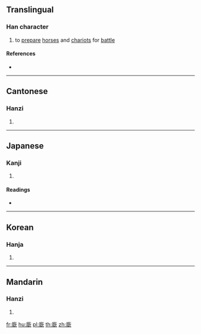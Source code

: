 {{character info/new}}
==Translingual==

===Han character===
{{Han char|rn=53|rad=广|as=12|sn=15|four=00282|canj=ICNO|ids=⿸广欽}}

# to [[prepare]] [[horse]]s and [[chariot]]s for [[battle]]

====References====
* {{Han ref|kx=0350.270|dkj=09488|dj=0662.010|hdz=20902.100|uh=5EDE|ud=24286|bh=E574|bd=58740}}

----

==Cantonese==

===Hanzi===
{{yue-hanzi|jyut=[[jam1]]|y=yam1}}

# {{defn|lang=yue|sort=广12}}

----

==Japanese==

===Kanji===
{{ja-kanji|grade=|rs=广12}}

# {{defn|lang=ja|sort=广12}}

====Readings====
* {{ja-readings|on=[[きん]] (kin), [[こん]] (kon), [[ぎん]] (gin), [[ごん]] (gon), [[かん]] (kan), [[けん]] (ken)|kun=[[つらねる]] (tsuraneru), [[おこす]] (okosu), [[けはしいさま]] (kehashiisama)}}

----

==Korean==

===Hanja===
{{ko-hanja|hangeul=흠|rv=heum|mr=hŭm}}

# {{defn|lang=ko|sort=广12}}

----

==Mandarin==

===Hanzi===
{{cmn-hanzi|pin=[[xīn]] ([[xin1]])|wg=hsin<sup>1</sup>}}

# {{defn|lang=cmn|sort=广12}}

[[fr:廞]]
[[hu:廞]]
[[pl:廞]]
[[th:廞]]
[[zh:廞]]